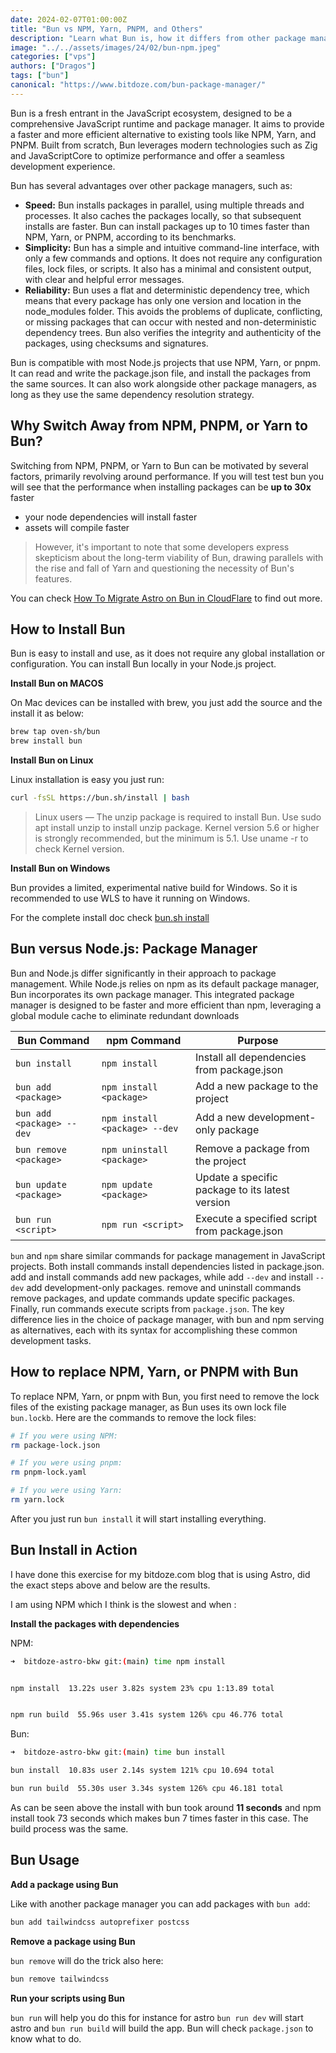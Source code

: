 ```yaml
---
date: 2024-02-07T01:00:00Z
title: "Bun vs NPM, Yarn, PNPM, and Others"
description: "Learn what Bun is, how it differs from other package managers like NPM, Yarn, and PNPM, and how to install and use it in your Node.js projects."
image: "../../assets/images/24/02/bun-npm.jpeg"
categories: ["vps"]
authors: ["Dragos"]
tags: ["bun"]
canonical: "https://www.bitdoze.com/bun-package-manager/"
---
```



Bun is a fresh entrant in the JavaScript ecosystem, designed to be a comprehensive JavaScript runtime and package manager. It aims to provide a faster and more efficient alternative to existing tools like NPM, Yarn, and PNPM. Built from scratch, Bun leverages modern technologies such as Zig and JavaScriptCore to optimize performance and offer a seamless development experience.

Bun has several advantages over other package managers, such as:

- **Speed:** Bun installs packages in parallel, using multiple threads and processes. It also caches the packages locally, so that subsequent installs are faster. Bun can install packages up to 10 times faster than NPM, Yarn, or PNPM, according to its benchmarks.
- **Simplicity:** Bun has a simple and intuitive command-line interface, with only a few commands and options. It does not require any configuration files, lock files, or scripts. It also has a minimal and consistent output, with clear and helpful error messages.
- **Reliability:** Bun uses a flat and deterministic dependency tree, which means that every package has only one version and location in the node_modules folder. This avoids the problems of duplicate, conflicting, or missing packages that can occur with nested and non-deterministic dependency trees. Bun also verifies the integrity and authenticity of the packages, using checksums and signatures.

Bun is compatible with most Node.js projects that use NPM, Yarn, or pnpm. It can read and write the package.json file, and install the packages from the same sources. It can also work alongside other package managers, as long as they use the same dependency resolution strategy.

## Why Switch Away from NPM, PNPM, or Yarn to Bun?

Switching from NPM, PNPM, or Yarn to Bun can be motivated by several factors, primarily revolving around performance. If you will test test bun you will see that the performance when installing packages can be **up to 30x** faster

- your node dependencies will install faster
- assets will compile faster

> However, it's important to note that some developers express skepticism about the long-term viability of Bun, drawing parallels with the rise and fall of Yarn and questioning the necessity of Bun's features.

You can check [How To Migrate Astro on Bun in CloudFlare](https://www.bitdoze.com/migrate-astro-bun/) to find out more.

## How to Install Bun

Bun is easy to install and use, as it does not require any global installation or configuration. You can install Bun locally in your Node.js project.

**Install Bun on MACOS**

On Mac devices can be installed with brew, you just add the source and the install it as below:

```sh
brew tap oven-sh/bun
brew install bun
```

**Install Bun on Linux**

Linux installation is easy you just run:

```sh
curl -fsSL https://bun.sh/install | bash
```

> Linux users — The unzip package is required to install Bun. Use sudo apt install unzip to install unzip package. Kernel version 5.6 or higher is strongly recommended, but the minimum is 5.1. Use uname -r to check Kernel version.

**Install Bun on Windows**

Bun provides a limited, experimental native build for Windows. So it is recommended to use WLS to have it running on Windows.

For the complete install doc check [bun.sh install](https://bun.sh/docs/installation)

## Bun versus Node.js: Package Manager

Bun and Node.js differ significantly in their approach to package management. While Node.js relies on npm as its default package manager, Bun incorporates its own package manager. This integrated package manager is designed to be faster and more efficient than npm, leveraging a global module cache to eliminate redundant downloads

| Bun Command               | npm Command                   | Purpose                                         |
| ------------------------- | ----------------------------- | ----------------------------------------------- |
| `bun install`             | `npm install`                 | Install all dependencies from package.json      |
| `bun add <package>`       | `npm install <package>`       | Add a new package to the project                |
| `bun add <package> --dev` | `npm install <package> --dev` | Add a new development-only package              |
| `bun remove <package>`    | `npm uninstall <package>`     | Remove a package from the project               |
| `bun update <package>`    | `npm update <package>`        | Update a specific package to its latest version |
| `bun run <script>`        | `npm run <script>`            | Execute a specified script from package.json    |

`bun` and `npm` share similar commands for package management in JavaScript projects. Both install commands install dependencies listed in package.json. add and install commands add new packages, while add `--dev` and install `--dev` add development-only packages. remove and uninstall commands remove packages, and update commands update specific packages. Finally, run commands execute scripts from `package.json`. The key difference lies in the choice of package manager, with bun and npm serving as alternatives, each with its syntax for accomplishing these common development tasks.

<Picture src={img1} sizes="(max-width: 900px) 100vw, 900px" alt="bun speed" />

## How to replace NPM, Yarn, or PNPM with Bun

To replace NPM, Yarn, or pnpm with Bun, you first need to remove the lock files of the existing package manager, as Bun uses its own lock file `bun.lockb`. Here are the commands to remove the lock files:

```sh
# If you were using NPM:
rm package-lock.json

# If you were using pnpm:
rm pnpm-lock.yaml

# If you were using Yarn:
rm yarn.lock
```

After you just run `bun install` it will start installing everything.

## Bun Install in Action

I have done this exercise for my bitdoze.com blog that is using Astro, did the exact steps above and below are the results.

I am using NPM which I think is the slowest and when :

**Install the packages with dependencies**

NPM:

```sh
➜  bitdoze-astro-bkw git:(main) time npm install


npm install  13.22s user 3.82s system 23% cpu 1:13.89 total


npm run build  55.96s user 3.41s system 126% cpu 46.776 total
```

Bun:

```sh
➜  bitdoze-astro-bkw git:(main) time bun install

bun install  10.83s user 2.14s system 121% cpu 10.694 total

bun run build  55.30s user 3.34s system 126% cpu 46.181 total
```

As can be seen above the install with bun took around **11 seconds** and npm install took 73 seconds which makes bun 7 times faster in this case. The build process was the same.

## Bun Usage

**Add a package using Bun**

Like with another package manager you can add packages with `bun add`:

```sh
bun add tailwindcss autoprefixer postcss
```

**Remove a package using Bun**

`bun remove` will do the trick also here:

```sh
bun remove tailwindcss
```

**Run your scripts using Bun**

`bun run` will help you do this for instance for astro `bun run dev` will start astro and `bun run build` will build the app. Bun will check `package.json` to know what to do.

<YouTubeEmbed
  url="https://www.youtube.com/embed/BsnCpESUEqM"
  label="Bun Video Presentation"
/>
